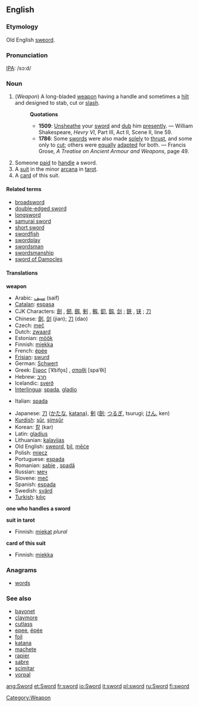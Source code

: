 ==English==

===Etymology===
Old English [[sweord]].

===Pronunciation===
[[IPA]]: /sɔ:d/

===Noun===
{{en-noun-reg}}

# (''Weapon'') [[Category:Weapon]] A long-bladed [[weapon]] having a handle and sometimes a [[hilt]] and designed to stab, cut or [[slash]]. <!-- This is encyclopedic: It was sheathed in a [[scabbard]].  It was originally a [[melée]] weapon that was used in serious combat, but now is mostly used in sports and for ceremonies, and is viewed as one of the most noble weapons.-->
#:'''Quotations'''
#:*'''1509''': [[Unsheathe]] your [[sword]] and [[dub]] him [[presently]]. &mdash; William Shakespeare, ''Hevry VI'', Part III, Act II, Scene II, line 59.
#:*'''1786''': Some [[sword]]s were also made [[solely]] to [[thrust]], and some only to [[cut]]; others were [[equally]] [[adapt]]ed for both. &mdash; Francis Grose, ''A Treatise on Ancient Armour and Weapons'', page 49.
# Someone [[paid]] to [[handle]] a sword.
# A [[suit]] in the minor [[arcana]] in [[tarot]].
# A [[card]] of this suit.

====Related terms====
*[[broadsword]]
*[[double-edged sword]]
*[[longsword]]
*[[samurai sword]]
*[[short sword]]
*[[swordfish]]
*[[swordplay]]
*[[swordsman]]
*[[swordsmanship]]
*[[sword of Damocles]]
<!-- vorpal sword -->

====Translations====
'''weapon'''
{{top}}
*Arabic: [[سيف]] (saif)
*[[Catalan]]: [[espasa]] {{f}}
*CJK Characters: [[劍]]<!--zh/ja trad-->, [[劒]], [[劔]], [[剣]]<!--ja simp-->, [[剱]], [[釖]], [[釼]], [[剑]]<!--zh simp-->; [[鋏]]<!--zh trad/ja-->, [[铗]]<!--zh simp-->; [[刀]]<!--ja only?-->
*Chinese: [[劍]], [[剑]] (jian); [[刀]] (dao)
*Czech: [[meč]] {{m}}
*Dutch: [[zwaard]] {{n}}
*Estonian: [[mõõk]]
*Finnish: [[miekka]]
*French: [[épée]] {{f}}
*[[Frisian]]: [[swurd]] {{n}}
*German: [[Schwert]] {{n}}
*Greek: [[ξίφος]] [ˈk͡sifo̞s] {{n}}, [[σπαθί]] [spaˈθi] {{n}}
*Hebrew: [[חרב]] {{m}}
*Icelandic: [[sverð]] {{m}}
*[[Interlingua]]: [[spada]], [[gladio]]

*Italian: [[spada]] {{f}}
{{mid}}
*Japanese: [[刀]] ([[かたな]], [[katana]]), [[剣]] ([[劍]]; [[つるぎ]], tsurugi; [[けん]], ken)
*[[Kurdish]]: [[şûr]], [[şimşûr]]
*Korean: [[칼]] (kar)
*Latin: [[gladius]] {{m}}
*Lithuanian: [[kalavijas]] {{m}}
*Old English: [[sweord]], [[bil]], [[mece|mēċe]]
*Polish: [[miecz]] {{m}}
*Portuguese: [[espada]] {{f}}
*Romanian: [[sabie]] {{f}}, [[spadă]] {{f}}
*Russian: [[меч]] {{m}}
*Slovene: [[meč]] {{m}}
*Spanish: [[espada]] {{f}}
*Swedish: [[svärd]] {{c}}
*[[Turkish]]: [[kılıç]]
{{bottom}}

'''one who handles a sword'''
{{top}}
{{mid}}
{{bottom}}

'''suit in tarot'''
{{top}}
*Finnish: [[miekat]] ''plural''
{{mid}}
{{bottom}}

'''card of this suit'''
{{top}}
*Finnish: [[miekka]]
{{mid}}
{{bottom}}

===Anagrams===
*[[words]]

===See also===
*[[bayonet]]
*[[claymore]]
*[[cutlass]]
*[[epee]], [[épée]]
*[[foil]]
*[[katana]]
*[[machete]]
*[[rapier]]
*[[sabre]]
*[[scimitar]]
*[[vorpal]]

{{wikipedia}}

[[ang:Sword]]
[[et:Sword]]
[[fr:sword]]
[[io:Sword]]
[[it:sword]]
[[pl:sword]]
[[ru:Sword]]
[[fi:sword]]
